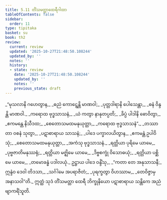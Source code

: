 ```yaml
---
title: 5.11 တိံသမတ္တာထေရီဂါထာ
tableOfContents: false
sidebar:
  order: 11
type: tipitaka
basket: su
book: th2
review:
  current: review
  updated: '2025-10-27T21:48:50.108244'
  updated_by: ''
  notes: ''
  history:
  - state: review
    date: '2025-10-27T21:48:50.108244'
    updated_by: ''
    notes: ''
    previous_state: draft
---
```



<ReviewStatus review={frontmatter.review} showDetails={true} />

<HypothesisAnnotation frontmatter={frontmatter} />

<DynamicBreadcrumb />

<Division number="117" book="th2" e="ch" v="19" p="392">

<Paragraph number="169" type="verses" book="th2">
_“မုသလာနိ ဂဟေတွာန,_  
_ဓညံ ကောဋ္ဋေန္တိ မာဏဝါ;_  
_ပုတ္တဒါရာနိ ပေါသေန္တာ,_  
_ဓနံ ဝိန္ဒန္တိ မာဏဝါ._  

</Paragraph>

</Division>
<Division number="118" book="th2" e="ch" v="19" p="392">

<Paragraph number="170" type="verses" book="th2">
_ကရောထ ဗုဒ္ဓသာသနံ,_  
_ယံ ကတွာ နာနုတပ္ပတိ;_  
_ခိပ္ပံ ပါဒါနိ ဓောဝိတွာ,_  
_ဧကမန္တေ နိသီဒထ;_  
_စေတောသမထမနုယုတ္တာ,_  
_ကရောထ ဗုဒ္ဓသာသနံ”._  

</Paragraph>

</Division>
<Division number="119" book="th2" e="ch" v="19" p="392">

<Paragraph number="171" type="verses" book="th2">
_တဿာ တာ ဝစနံ သုတွာ,_  
_ပဋာစာရာယ သာသနံ;_  
_ပါဒေ ပက္ခာလယိတွာန,_  
_ဧကမန္တံ ဥပါဝိသုံ;_  
_စေတောသမထမနုယုတ္တာ,_  
_အကံသု ဗုဒ္ဓသာသနံ._  

</Paragraph>

</Division>
<Division number="120" book="th2" e="ch" v="19" p="393">

<Paragraph number="172" type="verses" book="th2">
_ရတ္တိယာ ပုရိမေ ယာမေ,_  
_ပုဗ္ဗဇာတိမနုဿရုံ;_  
_ရတ္တိယာ မဇ္ဈိမေ ယာမေ,_  
_ဒိဗ္ဗစက္ခုံ ဝိသောဓယုံ;_  
_ရတ္တိယာ ပစ္ဆိမေ ယာမေ,_  
_တမောခန္ဓံ ပဒါလယုံ._  

</Paragraph>

</Division>
<Division number="121" book="th2" e="ch" v="19" p="393">

<Paragraph number="173" book="th2">
ဥဋ္ဌာယ ပါဒေ ဝန္ဒိံသု,_  
_“ကတာ တေ အနုသာသနီ;_  
ဣန္ဒံဝ ဒေဝါ တိဒသာ,_  
_သင်္ဂါမေ အပရာဇိတံ;_  
_ပုရက္ခတွာ ဝိဟဿာမ,_  
_တေဝိဇ္ဇာမှ အနာသဝါ”တိ._  

</Paragraph>

<Paragraph number="174" book="th2">
ဣတ္ထံ သုဒံ တိံသမတ္တာ ထေရီ ဘိက္ခုနိယော ပဋာစာရာယ သန္တိကေ အညံ ဗျာကရိံသူတိ.
</Paragraph>
</Division>